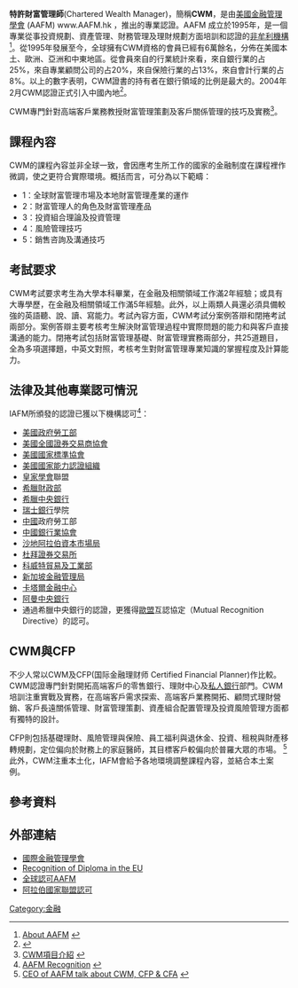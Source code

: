 '''特許財富管理師'''(Chartered Wealth Manager)，簡稱'''CWM'''，是由[http://en.wikipedia.org/wiki/American_Academy_of_Financial_Management 美國金融管理學會] {{Wayback|url=http://en.wikipedia.org/wiki/American_Academy_of_Financial_Management |date=20210322135247 }}(AAFM) www.AAFM.hk ，推出的專業認證。AAFM 成立於1995年，是一個專業從事投資規劃、資產管理、財務管理及理財規劃方面培訓和認證的[[非牟利機構|非牟利機構]]<ref>[http://www.aafm.hk About AAFM] {{webarchive|url=https://web.archive.org/web/20160608034116/http://aafm.hk/ |date=2016-06-08 }}</ref>。從1995年發展至今，全球擁有CWM資格的會員已經有6萬餘名，分佈在美國本土、歐洲、亞洲和中東地區。從會員來自的行業統計來看，來自銀行業的占25%，來自專業顧問公司的占20%，來自保險行業的占13%，來自會計行業的占8%。以上的數字表明，CWM證書的持有者在銀行領域的比例是最大的。2004年2月CWM認證正式引入中國內地<ref>{{Cite web |url=http://www.aafmchina.org/ |title=FAQ:AAFM China |access-date=2009-08-06 |archive-url=https://web.archive.org/web/20090923155113/http://www.aafmchina.org/ |archive-date=2009-09-23 |dead-url=yes }}</ref>。

CWM專門針對高端客戶業務教授財富管理策劃及客戶關係管理的技巧及實務<ref>[http://www.aafmchina.org/content/cwmqc1.asp CWM項目介紹] {{webarchive|url=https://web.archive.org/web/20090924213832/http://www.aafmchina.org/content/cwmqc1.asp |date=2009-09-24 }}</ref>。

==課程內容== 

CWM的課程內容並非全球一致，會因應考生所工作的國家的金融制度在課程裡作微調，使之更符合實際環境。概括而言，可分為以下範疇：

*1：全球財富管理市場及本地財富管理產業的運作 
*2：財富管理人的角色及財富管理產品 
*3：投資組合理論及投資管理
*4：風險管理技巧
*5：銷售咨詢及溝通技巧 


==考試要求==

CWM考試要求考生為大學本科畢業，在金融及相關領域工作滿2年經驗；或具有大專學歷，在金融及相關領域工作滿5年經驗。此外，以上兩類人員還必須具備較強的英語聽、說、讀、寫能力。考試內容方面，CWM考試分案例答辯和閉捲考試兩部分。案例答辯主要考核考生解決財富管理過程中實際問題的能力和與客戶直接溝通的能力。閉捲考試包括財富管理基礎、財富管理實務兩部分，共25道題目，全為多項選擇題，中英文對照，考核考生對財富管理專業知識的掌握程度及計算能力。

==法律及其他專業認可情況==

IAFM所頒發的認證已獲以下機構認可<ref>[http://www.aafm.hk AAFM Recognition] {{webarchive|url=https://web.archive.org/web/20160608034116/http://aafm.hk/ |date=2016-06-08 }}</ref>：
*[[美國政府勞工部|美國政府勞工部]] 
*[[美國全國證券交易商協會|美國全國證券交易商協會]]
*[[美國國家標準協會|美國國家標準協會]]
*[[美國國家能力認證組織|美國國家能力認證組織]]
*[[皇家學會|皇家學會]]聯盟
*[[希臘財政部|希臘財政部]]
*[[希臘中央銀行|希臘中央銀行]]
*[[瑞士銀行|瑞士銀行]]學院
*[[中國|中國]]政府勞工部
*[[中國銀行業協會|中國銀行業協會]]
*[[沙地阿拉伯資本市場局|沙地阿拉伯資本市場局]]
*[[杜拜證券交易所|杜拜證券交易所]]
*[[科威特貿易及工業部|科威特貿易及工業部]]
*[[新加坡金融管理局|新加坡金融管理局]]
*[[卡塔爾金融中心|卡塔爾金融中心]]
*[[阿曼中央銀行|阿曼中央銀行]]
* 通過希臘中央銀行的認證，更獲得[[歐盟|歐盟]]互認協定（Mutual Recognition Directive）的認可。



==CWM與CFP==

不少人常以CWM及CFP(国际金融理财师 Certified Financial Planner)作比較。CWM認證專門針對開拓高端客戶的零售銀行、理財中心及[[私人銀行|私人銀行]]部門。CWM培訓注重實戰及實務，在高端客戶需求探索、高端客戶業務開拓、顧問式理財營銷、客戶長遠關係管理、財富管理策劃、資產組合配置管理及投資風險管理方面都有獨特的設計。 

CFP則包括基礎理財、風險管理與保險、員工福利與退休金、投資、租稅與財產移轉規劃，定位偏向於財務上的家庭醫師，其目標客戶較偏向於普羅大眾的市場。
<ref>[http://aafm.hk/georgementz.html CEO of AAFM talk about CWM, CFP & CFA] {{webarchive|url=https://web.archive.org/web/20160305002628/http://aafm.hk/georgementz.html |date=2016-03-05 }}</ref>
此外，CWM注重本土化，IAFM會給予各地環境調整課程內容，並結合本土案例。

==參考資料==
<references/>

==外部連結==

* [http://www.iafm.eu/ 國際金融管理學會] {{Wayback|url=http://www.iafm.eu/ |date=20201230023944 }}
* [http://ec.europa.eu/education/policies/rec_qual/recognition/in_en.html Recognition of Diploma in the EU] {{Wayback|url=http://ec.europa.eu/education/policies/rec_qual/recognition/in_en.html |date=20131030054952 }}
* [https://web.archive.org/web/20130725214206/http://www.aafm.hk/recognition.html  全球認可AAFM ]
* [https://web.archive.org/web/20100623031223/http://www.aabfs.org/English/EnShowNews.asp?NewsID=749 阿拉伯國家聯盟認可]

[[Category:金融|Category:金融]]